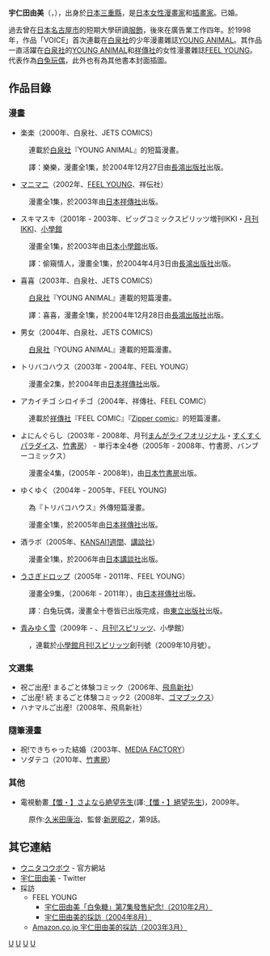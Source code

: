 '''宇仁田由美'''（{{Lang-ja|宇仁田ゆみ（うにた ゆみ）}}，{{Bd|1972年|5月10日}}），出身於[[日本|日本]][[三重縣|三重縣]]，是[[日本|日本]][[女性|女性]][[漫畫家|漫畫家]]和[[插畫家|插畫家]]。已婚。

過去曾在[[日本|日本]][[名古屋市|名古屋市]]的短期大學研讀[[服飾|服飾]]，後來在廣告業工作四年。於1998年，作品「VOICE」首次連載在[[白泉社|白泉社]]的少年漫畫雜誌[[YOUNG_ANIMAL|YOUNG ANIMAL]]。其作品一直活躍在[[白泉社|白泉社]]的[[YOUNG_ANIMAL|YOUNG ANIMAL]]和[[祥傳社|祥傳社]]的女性漫畫雜誌[[FEEL_YOUNG|FEEL YOUNG]]。代表作為[[白兔玩偶|白兔玩偶]]，此外也有為其他書本封面插圖。

== 作品目錄 ==
=== 漫畫 ===
* 楽楽（2000年、白泉社、JETS COMICS）
:{{flagicon|Japan}}連載於[[白泉社|白泉社]]『YOUNG ANIMAL』的短篇漫畫。
:{{flagicon|Taiwan}}譯：樂樂，漫畫全1集，於2004年12月27日由[[長鴻出版社|長鴻出版社]]出版。

* [[マニマニ|マニマニ]]（2002年、[[FEEL_YOUNG|FEEL YOUNG]]、祥伝社） 
:{{flagicon|Japan}}漫畫全1集，於2003年由[[日本|日本]][[祥傳社|祥傳社]]出版。

* スキマスキ（2001年 - 2003年、ビッグコミックスピリッツ増刊IKKI・[[月刊IKKI|月刊IKKI]]、[[小學館|小學館]]
:{{flagicon|Japan}}漫畫全1集，於2003年由[[日本|日本]][[小學館|小學館]]出版。
:{{flagicon|Taiwan}}譯：偷窺情人，漫畫全1集，於2004年4月3日由[[長鴻出版社|長鴻出版社]]出版。

* 喜喜（2003年、白泉社、JETS COMICS）
:{{flagicon|Japan}}[[白泉社|白泉社]]『YOUNG ANIMAL』連載的短篇漫畫。
:{{flagicon|Taiwan}}譯：喜喜，漫畫全1集，於2004年12月28日由[[長鴻出版社|長鴻出版社]]出版。

* 男女（2004年、白泉社、JETS COMICS）
:{{flagicon|Japan}}[[白泉社|白泉社]]『YOUNG ANIMAL』連載的短篇漫畫。

* トリバコハウス（2003年 - 2004年、FEEL YOUNG）
:{{flagicon|Japan}}漫畫全2集，於2004年由[[日本|日本]][[祥傳社|祥傳社]]出版。

* アカイチゴ シロイチゴ（2004年、祥傳社、FEEL COMIC）
:{{flagicon|Japan}}連載於[[祥傳社|祥傳社]]『FEEL COMIC』『[[Zipper_comic|Zipper comic]]』的短篇漫畫。

* よにんぐらし（2003年 - 2008年、月刊[[まんがライフオリジナル|まんがライフオリジナル]]・[[すくすくパラダイス|すくすくパラダイス]]、[[竹書房|竹書房]]） - 単行本全4巻（2005年 - 2008年、竹書房、バンブーコミックス）
:{{flagicon|Japan}}漫畫全4集，(2005年 - 2008年)，由[[日本|日本]][[竹書房|竹書房]]出版。

* ゆくゆく（2004年 - 2005年、FEEL YOUNG)
:為『トリバコハウス』外傳短篇漫畫。
:{{flagicon|Japan}}漫畫全1集，於2005年由[[日本|日本]][[祥傳社|祥傳社]]出版。

* 酒ラボ（2005年、[[KANSAI1週間|KANSAI1週間]]、[[講談社|講談社]]）
:{{flagicon|Japan}}漫畫全1集，於2006年由[[日本|日本]][[講談社|講談社]]出版。

* [[うさぎドロップ|うさぎドロップ]]（2005年 - 2011年、FEEL YOUNG）
:{{flagicon|Japan}}漫畫全9集，（2006年 - 2011年），由[[日本|日本]][[祥傳社|祥傳社]]出版。
:{{flagicon|Taiwan}}譯：白兔玩偶，漫畫全十卷皆已出版完成，由[[東立出版社|東立出版社]]出版。

* [[青みゆく雪|青みゆく雪]]（2009年 - 、[[月刊!スピリッツ|月刊!スピリッツ]]、小學館）
:{{flagicon|Japan}}，連載於[[小學館|小學館]][[月刊!スピリッツ|月刊!スピリッツ]]創刊號（2009年10月號）。

=== 文選集 ===
* 祝ご出産! まるごと体験コミック（2006年、[[飛鳥新社|飛鳥新社]]）
* ご出産! 続 まるごと体験コミック2（2008年、[[ゴマブックス|ゴマブックス]]）
* ハナマルご出産!（2008年、飛鳥新社）

=== 隨筆漫畫 ===
* 祝!できちゃった結婚（2003年、[[MEDIA_FACTORY|MEDIA FACTORY]]）
* ソダテコ（2010年、[[竹書房|竹書房]]）

=== 其他 ===
*電視動畫[[【懺・】さよなら絶望先生|【懺・】さよなら絶望先生]](譯:[[【懺・】絕望先生|【懺・】絕望先生]])，2009年。
:原作:[[久米田康治|久米田康治]]、監督:[[新房昭之|新房昭之]]，第9話。

== 其它連結 ==
* [http://unita.txt-nifty.com/diary/ ウニタコウボウ]{{Wayback|url=http://unita.txt-nifty.com/diary/ |date=20110909113203 }} - 官方網站
* [http://twitter.com/unita_y 宇仁田由美]{{Wayback|url=http://twitter.com/unita_y |date=20120526045518 }} - Twitter
*採訪
**FEEL YOUNG
*** [https://web.archive.org/web/20111003141847/http://www.shodensha.co.jp/fy/special/post_15.php 宇仁田由美「白兔糖」第7集發售紀念!（2010年2月）]
*** [https://web.archive.org/web/20120118011233/http://www.shodensha.co.jp/fy/special/0408unita.php 宇仁田由美的採訪（2004年8月）]
** [http://www.amazon.co.jp/gp/feature.html?ie=UTF8&docId=449336 Amazon.co.jp 宇仁田由美的採訪（2003年3月）]{{Wayback|url=http://www.amazon.co.jp/gp/feature.html?ie=UTF8&docId=449336 |date=20160304212453 }}

[[Category:日本漫畫家|U]]
[[Category:日本插畫家|U]]
[[Category:少女漫畫家|U]]
[[Category:三重縣出身人物|U]]